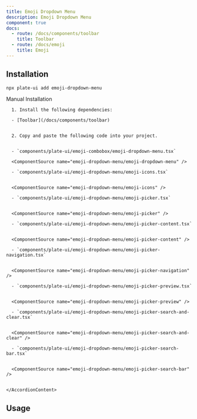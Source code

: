 ```yaml
---
title: Emoji Dropdown Menu
description: Emoji Dropdown Menu
component: true
docs:
  - route: /docs/components/toolbar
    title: Toolbar
  - route: /docs/emoji
    title: Emoji
---
```


<ComponentPreview name="playground-demo" id="emoji" />

## Installation

```bash
npx plate-ui add emoji-dropdown-menu
```

<Accordion type="single" collapsible>
  <AccordionItem value="manual-installation">
    <AccordionTrigger>Manual Installation</AccordionTrigger>
    <AccordionContent>

      1. Install the following dependencies:

      - [Toolbar](/docs/components/toolbar)


      2. Copy and paste the following code into your project.


      - `components/plate-ui/emoji-combobox/emoji-dropdown-menu.tsx`

      <ComponentSource name="emoji-dropdown-menu/emoji-dropdown-menu" />

      - `components/plate-ui/emoji-dropdown-menu/emoji-icons.tsx`


      <ComponentSource name="emoji-dropdown-menu/emoji-icons" />

      - `components/plate-ui/emoji-dropdown-menu/emoji-picker.tsx`


      <ComponentSource name="emoji-dropdown-menu/emoji-picker" />

      - `components/plate-ui/emoji-dropdown-menu/emoji-picker-content.tsx`


      <ComponentSource name="emoji-dropdown-menu/emoji-picker-content" />

      - `components/plate-ui/emoji-dropdown-menu/emoji-picker-navigation.tsx`


      <ComponentSource name="emoji-dropdown-menu/emoji-picker-navigation" />

      - `components/plate-ui/emoji-dropdown-menu/emoji-picker-preview.tsx`


      <ComponentSource name="emoji-dropdown-menu/emoji-picker-preview" />

      - `components/plate-ui/emoji-dropdown-menu/emoji-picker-search-and-clear.tsx`


      <ComponentSource name="emoji-dropdown-menu/emoji-picker-search-and-clear" />

      - `components/plate-ui/emoji-dropdown-menu/emoji-picker-search-bar.tsx`


      <ComponentSource name="emoji-dropdown-menu/emoji-picker-search-bar" />


    </AccordionContent>

  </AccordionItem>
</Accordion>

## Usage

<ComponentSource name="fixed-toolbar-buttons" />
